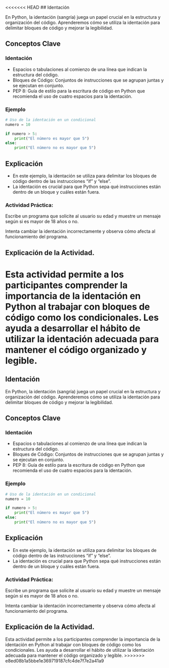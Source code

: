 <<<<<<< HEAD
## Identación

En Python, la identación (sangría) juega un papel crucial en la estructura y organización del código. Aprenderemos cómo se utiliza la identación para delimitar bloques de código y mejorar la legibilidad.

## Conceptos Clave

### Identación

- Espacios o tabulaciones al comienzo de una línea que indican la estructura del código.
- Bloques de Código: Conjuntos de instrucciones que se agrupan juntas y se ejecutan en conjunto.
- PEP 8: Guía de estilo para la escritura de código en Python que recomienda el uso de cuatro espacios para la identación.

### Ejemplo

``` python
# Uso de la identación en un condicional
numero = 10

if numero > 5:
    print("El número es mayor que 5")
else:
    print("El número no es mayor que 5")
```
## Explicación

- En este ejemplo, la identación se utiliza para delimitar los bloques de código dentro de las instrucciones "if" y "else".
- La identación es crucial para que Python sepa qué instrucciones están dentro de un bloque y cuáles están fuera.

::: {.callout-important}

### Actividad Práctica:

Escribe un programa que solicite al usuario su edad y muestre un mensaje según si es mayor de 18 años o no.

Intenta cambiar la identación incorrectamente y observa cómo afecta al funcionamiento del programa.
::: 

## Explicación de la Actividad.

Esta actividad permite a los participantes comprender la importancia de la identación en Python al trabajar con bloques de código como los condicionales. Les ayuda a desarrollar el hábito de utilizar la identación adecuada para mantener el código organizado y legible.
=======
## Identación

En Python, la identación (sangría) juega un papel crucial en la estructura y organización del código. Aprenderemos cómo se utiliza la identación para delimitar bloques de código y mejorar la legibilidad.

## Conceptos Clave

### Identación

- Espacios o tabulaciones al comienzo de una línea que indican la estructura del código.
- Bloques de Código: Conjuntos de instrucciones que se agrupan juntas y se ejecutan en conjunto.
- PEP 8: Guía de estilo para la escritura de código en Python que recomienda el uso de cuatro espacios para la identación.

### Ejemplo

``` python
# Uso de la identación en un condicional
numero = 10

if numero > 5:
    print("El número es mayor que 5")
else:
    print("El número no es mayor que 5")
```
## Explicación

- En este ejemplo, la identación se utiliza para delimitar los bloques de código dentro de las instrucciones "if" y "else".
- La identación es crucial para que Python sepa qué instrucciones están dentro de un bloque y cuáles están fuera.

::: {.callout-important}

### Actividad Práctica:

Escribe un programa que solicite al usuario su edad y muestre un mensaje según si es mayor de 18 años o no.

Intenta cambiar la identación incorrectamente y observa cómo afecta al funcionamiento del programa.
::: 

## Explicación de la Actividad.

Esta actividad permite a los participantes comprender la importancia de la identación en Python al trabajar con bloques de código como los condicionales. Les ayuda a desarrollar el hábito de utilizar la identación adecuada para mantener el código organizado y legible.
>>>>>>> e8ed08b1a5bbe1e369719187cfc4de7f7e2a41a9
